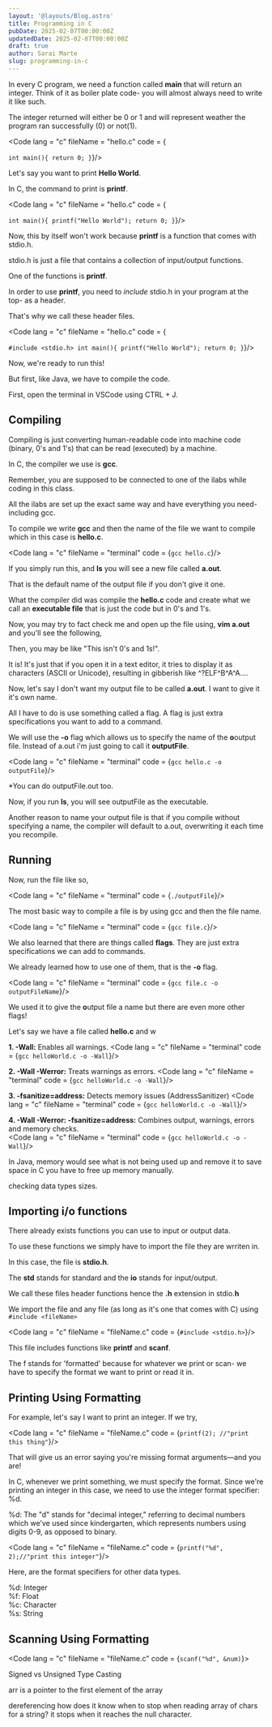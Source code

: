 ```yaml
---
layout: '@layouts/Blog.astro'
title: Programming in C
pubDate: 2025-02-07T00:00:00Z 
updatedDate: 2025-02-07T00:00:00Z
draft: true
author: Sarai Marte
slug: programming-in-c
---
```


 

<Section t= "Hello World Example + Compiling and Running Code Basics">

In every C program, we need a function called **main** that will return an integer. Think of it as boiler plate code- you will almost always need to write it like such. 

The integer returned will either be 0 or 1 and will represent weather the program ran successfully (0) or not(1).  

<Code lang = "c" fileName = "hello.c" code = {
    
`int main(){
    return 0;
}`}/>

Let's say you want to print **Hello World**. 

In C, the command to print is **printf**. 

<Code lang = "c" fileName = "hello.c" code = {
    
`int main(){
    printf("Hello World");
    return 0;
}`}/>

Now, this by itself won't work because **printf** is a function that comes with stdio.h. 

stdio.h is just a file that contains a collection of input/output functions.

One of the functions is **printf**. 

In order to use **printf**, you need to *include* stdio.h in your program at the top- as a header. 

That's why we call these header files.  

<Code lang = "c" fileName = "hello.c" code = {
    
`#include <stdio.h>
int main(){
    printf("Hello World");
    return 0;
}`}/>

Now, we're ready to run this! 

But first, like Java, we have to compile the code. 

First, open the terminal in VSCode using CTRL + J. 

## Compiling 

Compiling is just converting human-readable code into machine code (binary, 0's and 1's) that can be read (executed) by a machine. 

In C, the compiler we use is **gcc**. 

Remember, you are supposed to be connected to one of the ilabs while coding in this class. 

All the ilabs are set up the exact same way and have everything you need- including gcc. 

To compile we write **gcc** and then the name of the file we want to compile which in this case is **hello.c**. 

<Code lang = "c" fileName = "terminal" code = {`gcc hello.c`}/>

If you simply run this, and **ls** you will see a new file called **a.out**.  

That is the default name of the output file if you don't give it one. 

What the compiler did was compile the **hello.c** code and create what we call an **executable file** that is just the code but in 0's and 1's. 

Now, you may try to fact check me and open up the file using, **vim a.out** and you'll see the following, 

Then, you may be like "This isn't 0's and 1s!".

It is! It's just that if you open it in a text editor, it tries to display it as characters (ASCII or Unicode), resulting in gibberish like ^?ELF^B^A^A....

Now, let's say I don't want my output file to be called **a.out**. I want to give it it's own name. 

All I have to do is use something called a flag. A flag is just extra specifications you want to add to a command. 

We will use the **-o** flag which allows us to specify the name of the **o**output file. Instead of a.out i'm just going to call it **outputFile**. 

<Code lang = "c" fileName = "terminal" code = {`gcc hello.c -o outputFile`}/>

*You can do outputFile.out too. 

Now, if you run **ls**, you will see outputFile as the executable.

Another reason to name your output file is that if you compile without specifying a name, the compiler will default to a.out, overwriting it each time you recompile.

## Running 

Now, run the file like so, 

<Code lang = "c" fileName = "terminal" code = {`./outputFile`}/>

</Section>

<Section t = "Compiling Code">

The most basic way to compile a file is by using gcc and then the file name.

<Code lang = "c" fileName = "terminal" code = {`gcc file.c`}/>

We also learned that there are things  called **flags**. They are just extra specifications we can add to commands. 

We already learned how to use one of them, that is the **-o** flag. 

<Code lang = "c" fileName = "terminal" code = {`gcc file.c -o outputFileName`}/>

We used it to give the **o**utput file a name but there are even more other flags!
 
Let's say we have a file called **hello.c** and w

**1. -Wall:** Enables all warnings.
<Code lang = "c" fileName = "terminal" code = {`gcc helloWorld.c -o -Wall`}/>

**2. -Wall -Werror:** Treats warnings as errors. 
<Code lang = "c" fileName = "terminal" code = {`gcc helloWorld.c -o -Wall`}/>

**3. -fsanitize=address:** Detects memory issues (AddressSanitizer)
<Code lang = "c" fileName = "terminal" code = {`gcc helloWorld.c -o -Wall`}/>


**4. -Wall -Werror: -fsanitize=address:** Combines output, warnings, errors and memory checks.  
<Code lang = "c" fileName = "terminal" code = {`gcc helloWorld.c -o -Wall`}/>

</Section>

<Section t = "Memory">


In Java, memory would see what is not being used up and remove it to save space in C you have to free up memory manually. 
</Section>

<Section t = "Data Types">
checking data types sizes. 
</Section>

<Section t = "Input and Output Functions">

# Importing i/o functions 

There already exists functions you can use to input or output data. 

To use these functions we simply have to import the file they are wrriten in.
 
In this case, the file is **stdio.h**. 

The **std** stands for standard and the **io** stands for input/output. 

We call these files header functions hence the **.h** extension in stdio.**h**  

We import the file and any file (as long as it's one that comes with C) using `#include <fileName>`

<Code lang = "c" fileName = "fileName.c" code = {`#include <stdio.h>`}/>

This file includes functions like **printf** and **scanf**. 

The f stands for 'formatted' because for whatever we print or scan- we have to specify the format we want to print or read it in. 
 
# Printing Using Formatting 
For example, let's say I want to print an integer. If we try,

<Code lang = "c" fileName = "fileName.c" code = {`printf(2); //"print this thing"`}/>

That will give us an error saying you're missing format arguments—and you are!

In C, whenever we print something, we must specify the format. Since we're printing an integer in this case, we need to use the integer format specifier: %d.

%d: The "d" stands for "decimal integer," referring to decimal numbers which we’ve used since kindergarten, which represents numbers using digits 0-9, as opposed to binary. 

<Code lang = "c" fileName = "fileName.c" code = {`printf("%d", 2);//"print this integer"`}/>

<RuleBox>
Here, are the format specifiers for other data types.  

%d: Integer    
%f: Float     
%c: Character  
%s: String 
</RuleBox>

# Scanning Using Formatting 

<Code lang = "c" fileName = "fileName.c" code = {`scanf("%d", &num)`}></Code>


</Section>

<Section t = "Conditional Statements, Iteration, Break and Continue">

</Section>

<Section t = "Functions">

</Section>

<Section t = "Type Casting">
Signed vs Unsigned Type Casting 
</Section> 
 
<Section t = "Debugger">

</Section>

<Section t = "Arrays">

arr is a pointer to the first element of the array
</Section>
 
<Section t = "Struct">
</Section>

<Section t = "Pointers">
dereferencing 
how does it know when to stop when reading array of chars for a string? it stops when it reaches the null character. 
</Section>